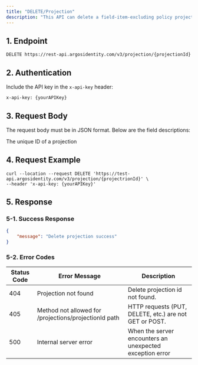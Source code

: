 ```yaml
---
title: "DELETE/Projection"
description: "This API can delete a field-item-excluding policy projection."
---
```


## 1. Endpoint

```text DELETE/projection
DELETE https://rest-api.argosidentity.com/v3/projection/{projectionId}
```

## 2. Authentication

Include the API key in the `x-api-key` header:

```text x-api-key
x-api-key: {yourAPIKey}
```

## 3. Request Body

The request body must be in JSON format. Below are the field descriptions:

<ResponseField name="projectionId" type="string" required>
  The unique ID of a projection
</ResponseField>

## 4. Request Example

```curl DELETE/Projection
curl --location --request DELETE 'https://test-api.argosidentity.com/v3/projection/{projectrionId}' \
--header 'x-api-key: {yourAPIKey}'
```

## 5. Response

### 5-1. Success Response

<CodeGroup>

```json result-delete-projection.json
{
    "message": "Delete projection success"
}
```

</CodeGroup>

### 5-2. Error Codes

| Status Code | Error Message                                         | Description                                              |
| ----------- | ----------------------------------------------------- | -------------------------------------------------------- |
| 404         | Projection not found                                  | Delete projection id not found.                          |
| 405         | Method not allowed for /projections/projectionId path | HTTP requests (PUT, DELETE, etc.) are not GET or POST.   |
| 500         | Internal server error                                 | When the server encounters an unexpected exception error |